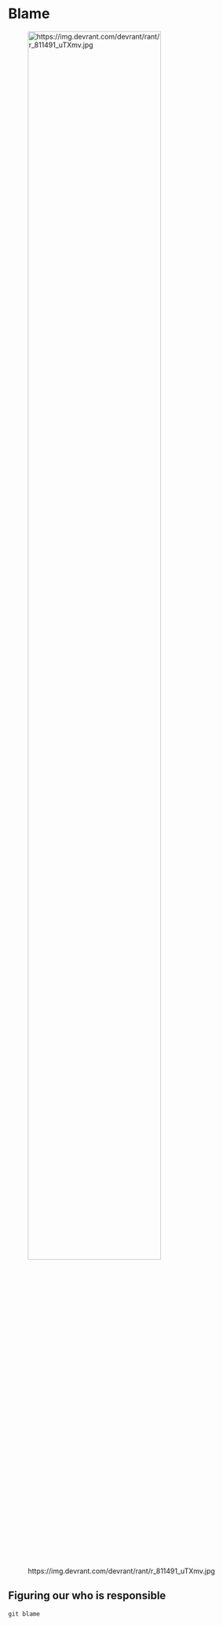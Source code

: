# Blame

![https://img.devrant.com/devrant/rant/r_811491_uTXmv.jpg](img/blame.jpg){ width=80% } 

## Figuring our who is responsible

`git blame`
